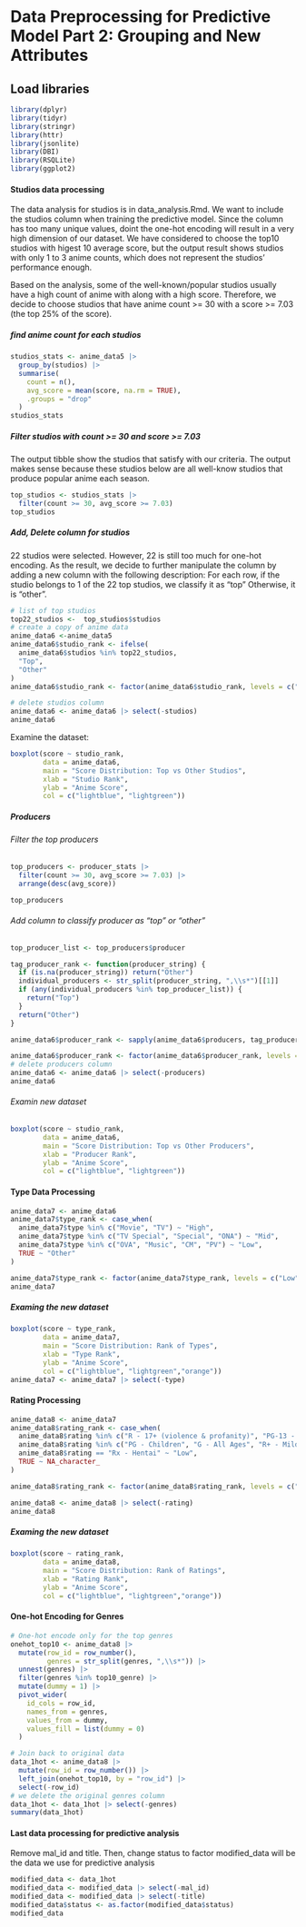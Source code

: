 # Data Preprocessing for Predictive Model Part 2: Grouping and New Attributes

## Load libraries
```r
library(dplyr)
library(tidyr)
library(stringr)
library(httr)
library(jsonlite)
library(DBI)
library(RSQLite)
library(ggplot2)
```


#### Studios data processing

The data analysis for studios is in data_analysis.Rmd. We want to include the studios column when training the predictive model. Since the column has too many unique values, doint the one-hot encoding will result in a very high dimension of our dataset. We have considered to choose the top10 studios with higest 10 average score, but the output result shows studios with only 1 to 3 anime counts, which does not represent the studios' performance enough.

Based on the analysis, some of the well-known/popular studios usually have a high count of anime with along with a high score. Therefore, we decide to choose studios that have anime count \>= 30 with a score \>= 7.03 (the top 25% of the score). 

##### find anime count for each studios

```r
studios_stats <- anime_data5 |>
  group_by(studios) |>
  summarise(
    count = n(),
    avg_score = mean(score, na.rm = TRUE),
    .groups = "drop"
  )
studios_stats
```

##### Filter studios with count \>= 30 and score \>= 7.03

The output tibble show the studios that satisfy with our criteria. The output makes sense because these studios below are all well-know studios that produce popular anime each season.

```r
top_studios <- studios_stats |>
  filter(count >= 30, avg_score >= 7.03)
top_studios
```

##### Add, Delete column for studios

22 studios were selected. However, 22 is still too much for one-hot encoding. As the result, we decide to further manipulate the column by adding a new column with the following description: For each row, if the studio belongs to 1 of the 22 top studios, we classify it as "top" Otherwise, it is "other".

```r
# list of top studios
top22_studios <-  top_studios$studios
# create a copy of anime data
anime_data6 <-anime_data5
anime_data6$studio_rank <- ifelse(
  anime_data6$studios %in% top22_studios,
  "Top",
  "Other"
)
anime_data6$studio_rank <- factor(anime_data6$studio_rank, levels = c("Top", "Other"))

# delete studios column
anime_data6 <- anime_data6 |> select(-studios)
anime_data6
```

Examine the dataset:

```r
boxplot(score ~ studio_rank,
        data = anime_data6,
        main = "Score Distribution: Top vs Other Studios",
        xlab = "Studio Rank",
        ylab = "Anime Score",
        col = c("lightblue", "lightgreen"))
```

##### Producers

###### Filter the top producers

```r
top_producers <- producer_stats |>
  filter(count >= 30, avg_score >= 7.03) |>
  arrange(desc(avg_score))

top_producers
```

###### Add column to classify producer as "top" or "other"

```r

top_producer_list <- top_producers$producer

tag_producer_rank <- function(producer_string) {
  if (is.na(producer_string)) return("Other")
  individual_producers <- str_split(producer_string, ",\\s*")[[1]]
  if (any(individual_producers %in% top_producer_list)) {
    return("Top")
  }
  return("Other")
}

anime_data6$producer_rank <- sapply(anime_data6$producers, tag_producer_rank)

anime_data6$producer_rank <- factor(anime_data6$producer_rank, levels = c("Top", "Other"))
# delete producers column
anime_data6 <- anime_data6 |> select(-producers)
anime_data6
```

###### Examin new dataset

```r

boxplot(score ~ studio_rank,
        data = anime_data6,
        main = "Score Distribution: Top vs Other Producers",
        xlab = "Producer Rank",
        ylab = "Anime Score",
        col = c("lightblue", "lightgreen"))
```

#### Type Data Processing

```r
anime_data7 <- anime_data6
anime_data7$type_rank <- case_when(
  anime_data7$type %in% c("Movie", "TV") ~ "High",
  anime_data7$type %in% c("TV Special", "Special", "ONA") ~ "Mid",
  anime_data7$type %in% c("OVA", "Music", "CM", "PV") ~ "Low",
  TRUE ~ "Other"
)

anime_data7$type_rank <- factor(anime_data7$type_rank, levels = c("Low", "Mid", "High"))
anime_data7
```

##### Examing the new dataset

```r

boxplot(score ~ type_rank,
        data = anime_data7,
        main = "Score Distribution: Rank of Types",
        xlab = "Type Rank",
        ylab = "Anime Score",
        col = c("lightblue", "lightgreen","orange"))
anime_data7 <- anime_data7 |> select(-type)

```

#### Rating Processing

```r
anime_data8 <- anime_data7
anime_data8$rating_rank <- case_when(
  anime_data8$rating %in% c("R - 17+ (violence & profanity)", "PG-13 - Teens 13 or older") ~ "High",
  anime_data8$rating %in% c("PG - Children", "G - All Ages", "R+ - Mild Nudity") ~ "Mid",
  anime_data8$rating == "Rx - Hentai" ~ "Low",
  TRUE ~ NA_character_
)

anime_data8$rating_rank <- factor(anime_data8$rating_rank, levels = c("Low", "Mid", "High"))

anime_data8 <- anime_data8 |> select(-rating)
anime_data8
```

##### Examing the new dataset

```r
boxplot(score ~ rating_rank,
        data = anime_data8,
        main = "Score Distribution: Rank of Ratings",
        xlab = "Rating Rank",
        ylab = "Anime Score",
        col = c("lightblue", "lightgreen","orange"))
```


#### One-hot Encoding for Genres

```r
# One-hot encode only for the top genres
onehot_top10 <- anime_data8 |>
  mutate(row_id = row_number(),
         genres = str_split(genres, ",\\s*")) |>
  unnest(genres) |>
  filter(genres %in% top10_genre) |>
  mutate(dummy = 1) |>
  pivot_wider(
    id_cols = row_id,
    names_from = genres,
    values_from = dummy,
    values_fill = list(dummy = 0)
  )

# Join back to original data
data_1hot <- anime_data8 |>
  mutate(row_id = row_number()) |>
  left_join(onehot_top10, by = "row_id") |>
  select(-row_id)
# we delete the original genres column
data_1hot <- data_1hot |> select(-genres)
summary(data_1hot)
```

#### Last data processing for predictive analysis
Remove mal_id and title. Then, change status to factor
modified_data will be the data we use for predictive analysis

```r
modified_data <- data_1hot
modified_data <- modified_data |> select(-mal_id)
modified_data <- modified_data |> select(-title)
modified_data$status <- as.factor(modified_data$status)
modified_data
```
